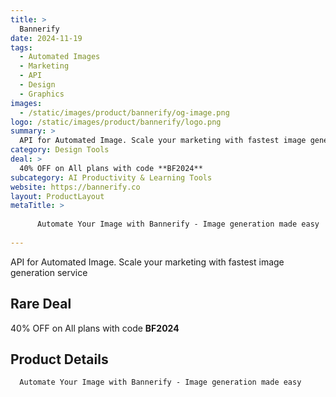 ```yaml
---
title: >
  Bannerify
date: 2024-11-19
tags:
  - Automated Images
  - Marketing
  - API
  - Design
  - Graphics
images:
  - /static/images/product/bannerify/og-image.png
logo: /static/images/product/bannerify/logo.png
summary: >
  API for Automated Image. Scale your marketing with fastest image generation service
category: Design Tools
deal: >
  40% OFF on All plans with code **BF2024**
subcategory: AI Productivity & Learning Tools
website: https://bannerify.co
layout: ProductLayout
metaTitle: >
  
      Automate Your Image with Bannerify - Image generation made easy
    
---
```

API for Automated Image. Scale your marketing with fastest image generation service

## Rare Deal

40% OFF on All plans with code **BF2024**
## Product Details

      Automate Your Image with Bannerify - Image generation made easy
    


